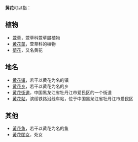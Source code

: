 {{Wiktionary|黄花}}
'''黄花'''可以指：

==植物==
*[[萱草|萱草]]，萱草科萱草屬植物
*[[黄花菜|黄花菜]]，萱草科的植物
*[[菊花|菊花]]，又名黄花

==地名==
*[[黄花镇|黄花镇]]，若干以黄花为名的镇
*[[黄花乡|黄花乡]]，若干以黄花为名的乡
*[[黄花街道|黄花街道]]，中国黑龙江省牡丹江市爱民区的一个街道
*[[黄花站|黄花站]]，滨绥铁路沿线车站，位于中国黑龙江省牡丹江市爱民区

==其他==
*[[黃花魚|黃花魚]]，若干以黄花为名的鱼
*[[黃花閨女|黃花閨女]]，处女

{{Disambig}}